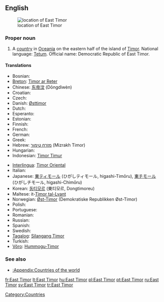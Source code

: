 {{wikipedia}}
==English==
[[Image:LocationEastTimor.svg|thumb|location of East Timor]]

===Proper noun===
{{en-proper noun|sg=[[East]] [[Timor]]}}

# A [[country]] in [[Oceania]] on the eastern half of the island of [[Timor]]. National language: [[Tetum]]. Official name: Democratic Republic of East Timor.

====Translations====
{{trans-top|Country in Oceania}}
* Bosnian: {{t-|bs|Istočni Timor|m}}
* [[Breton]]: [[Timor ar Reter]]
* Chinese: [[东帝汶]] (Dōngdìwèn)
* Croatian: {{t-|hr|Istočni Timor|m}}
* Czech: {{t-|cs|Východní Timor|m}}
* Danish: [[Østtimor]]
* Dutch: {{t+|nl|Oost-Timor}}
* Esperanto: {{t-|eo|Orienta Timoro|xs=Esperanto}}
* Estonian: {{t-|et|Ida-Timor}}
* Finnish: {{t+|fi|Itä-Timor}}
* French: {{t-|fr|Timor Oriental}}
* German: {{t-|de|Osttimor}}
* Greek: {{t+|el|Ανατολικό Τιμόρ|n|tr=Anatolikó Timór|sc=Grek}}
* Hebrew: [[מזרח טימור]] (Mizrakh Timor)
* Hungarian: {{t+|hu|Kelet-Timor}}
* Indonesian: [[Timor Timur]]
{{trans-mid}}
* [[Interlingua]]: [[Timor Oriental]]
* Italian: {{t-|it|Timor Est}}
* Japanese: [[東ティモール]] (ひがしティモール, higashi-Timōru), [[東チモール]] (ひがしチモール, higashi-Chimōru)
* Korean: [[동티모르]] (東티모르, Dongtimoreu)
* Maltese: it-[[Timor tal-Lvant]]
* Norwegian: [[Øst-Timor]] (Demokratiske Republikken Øst-Timor)
* Polish: {{t+|pl|Timor Wschodni|m}}
* Portuguese: {{t+|pt|Timor Leste}}
* Romanian: {{t-|ro|Timorul de Est|n}}
* Russian: {{t-|ru|Восточный Тимор|m|tr=Vostóčnyj Timór|sc=Cyrl}}
* Spanish: {{t-|es|Timor Oriental}}
* Swedish: {{t+|sv|Östtimor}}
* [[Tagalog]]: [[Silangang Timor]]
* Turkish: {{t+|tr|Doğu Timor}}
* [[Võro]]: [[Hummogu-Timor]]
{{trans-bottom}}

===See also===
* [[:Appendix:Countries of the world]]

[[Category:Countries]]

[[fr:East Timor]]
[[lt:East Timor]]
[[hu:East Timor]]
[[pl:East Timor]]
[[pt:East Timor]]
[[ru:East Timor]]
[[sv:East Timor]]
[[tr:East Timor]]